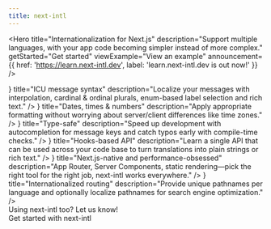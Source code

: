 ```yaml
---
title: next-intl
---
```



<div className="bg-slate-50 dark:bg-gray-900">

<Hero
  title="Internationalization for Next.js"
  description="Support multiple languages, with your app code becoming simpler instead of more complex."
  getStarted="Get started"
  viewExample="View an example"
  announcement={{
    href: 'https://learn.next-intl.dev',
    label: 'learn.next-intl.dev is out now!'
  }}
/>
<PartnerBanner intro="Presented by" />

<Section
  title="Batteries included, minimalistic API"
  description="Internationalization (i18n) is an essential part of the user experience, therefore next‑intl gives you all the parts you need to get language nuances right."
>
  <div className="grid grid-cols-1 lg:grid-cols-2 gap-6 xl:gap-20">
    <FeaturePanel
      code={<CodeSnippets.icu />}
      title="ICU message syntax"
      description="Localize your messages with interpolation, cardinal & ordinal plurals, enum-based label selection and rich text."
    />
    <FeaturePanel
      code={<CodeSnippets.datesTimesNumbers />}
      title="Dates, times & numbers"
      description="Apply appropriate formatting without worrying about server/client differences like time zones."
    />
    <FeaturePanel
      code={<CodeSnippets.typeSafe />}
      title="Type-safe"
      description="Speed up development with autocompletion for message keys and catch typos early with compile-time checks."
    />
    <FeaturePanel
      code={<CodeSnippets.hooks />}
      title="Hooks-based API"
      description="Learn a single API that can be used across your code base to turn translations into plain strings or rich text."
    />
    <FeaturePanel
      code={<CodeSnippets.buildOutput />}
      title="Next.js-native and performance-obsessed"
      description="App Router, Server Components, static rendering—pick the right tool for the right job, next-intl works everywhere."
    />
    <FeaturePanel
      code={<CodeSnippets.routing />}
      title="Internationalized routing"
      description="Provide unique pathnames per language and optionally localize pathnames for search engine optimization."
    />
  </div>
</Section>
<Section title="Trusted by the Next.js community" description="Powering localized web experiences from marketing sites to e-commerce portals and sophisticated apps, next-intl ensures your users will be as happy as the developers building them.">
  <div className="grid grid-cols-1 lg:grid-cols-3 gap-6 lg:gap-20">
    <UserTestimonial
      featured
      userName="Claudio Wunder"
      position="Cross Project Council at OpenJS Foundation"
      quote="We love next-intl. We've adopted it on the Node.js website along with Next.js' App Router. From all the i18n solutions out there for React and Next.js, so far the API and the design of next-intl has definitely become my favorite."
      portraitUrl="/user-claudio-wunder.jpeg"
      href="https://nodejs.org"
      bgUrlBright="/testimonial-bg-nodejs-bright.png"
      bgUrlDark="/testimonial-bg-nodejs-dark.png"
      linkTitle="Node.js"
    />
    <UserTestimonial
      userName="Cali Castle"
      position="Founder & CEO of Zolplay"
      quote="I think next-intl should become a Next.js first-class citizen at some point, it’s just brilliant and simple to use."
      portraitUrl="/user-cali-castle.png"
      href="https://zolplay.com"
      linkTitle="Zolplay"
    />
    <UserTestimonial
      userName="Colin Sidoti"
      position="Co-founder & CEO of Clerk"
      quote="Interop with next-intl was a design requirement."
      portraitUrl="/user-colin-sidoti.jpg"
      href="https://clerk.com/"
      linkTitle="Clerk"
    />
    <UserTestimonial
      featured
      userName="Kieran McHugh"
      position="Founder & CEO of Daybridge"
      quote="We were initially worried that adding support for multiple languages to our app would add overwhelming complexity, but next-intl genuinely made the process so much smoother than we expected. We've been able to build a calendar that can feel like home for millions more people around the world."
      portraitUrl="/user-kieran-mchugh.jpg"
      href="https://www.daybridge.com"
      bgUrlBright="/testimonial-bg-daybridge-bright.png"
      bgUrlDark="/testimonial-bg-daybridge-dark.png"
      blendModeDark="multiply"
      linkTitle="Daybridge"
    />
    <UserTestimonial
      userName="Dawid Gaweł"
      position="Frontend Engineer at Todoist"
      featured
      quote="We deeply care about internationalization. Our websites, apps, and materials are translated to almost 20 languages. Thanks a ton for working on this project!"
      portraitUrl="/user-dawid-gawel.jpeg"
      href="https://todoist.com"
      linkTitle="Todoist"
      blendModeDark="multiply"
      bgUrlBright="/testimonial-bg-todoist-bright.png"
      bgUrlDark="/testimonial-bg-todoist-dark.png"
    />
    <UserTestimonial
      className="lg:-mt-16"
      userName="Alvar Lagerlöf"
      position="Senior Frontend Developer at Motatos"
      quote="It's a great tool. We're using it now for our App Router rollout."
      portraitUrl="/user-alvar-lagerlof.jpeg"
      href="https://www.motatos.com/"
      linkTitle="Motatos"
    />
    <UserTestimonial
      className="lg:-mt-16"
      userName="Jökull Solberg"
      position="CTO of Trip to Japan"
      quote="Amazing work on this library, launching our site today."
      portraitUrl="/user-jokull-solberg.jpeg"
      href="https://www.triptojapan.com/"
      linkTitle="Trip to Japan"
    />
    <UserTestimonial
      userName="Lachlan Campbell"
      position="Web designer-developer at Watershed"
      featured
      quote="We're using next-intl on watershed.com! It's running entirely on App Router, using the Client Components version."
      portraitUrl="/user-lachlan-campbell.jpeg"
      href="https://watershed.com/"
      linkTitle="Watershed"
      blendModeDark="multiply"
      bgUrlBright="/testimonial-bg-watershed-bright.png"
      bgUrlDark="/testimonial-bg-watershed-dark.png"
    />
  </div>
  <div className="mt-10 lg:mt-24 text-sm lg:ml-6 text-slate-600 dark:text-slate-400">
    Using next-intl too? <Link target="_blank" href="https://github.com/amannn/next-intl/issues/138">Let us know!</Link>
  </div>
</Section>
<div className="text-center pb-10 -mt-10">
  <div className="py-60 relative">
    <GetStartedBackground />
    <div className='relative'>
      <LinkButton href="/docs/getting-started">Get started with next-intl</LinkButton>
    </div>
  </div>
</div>
</div>
